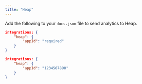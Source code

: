 ```yaml
---
title: "Heap"
---
```


Add the following to your `docs.json` file to send analytics to Heap.

<CodeGroup>

```json Analytics options in docs.json
integrations: {
    "heap": {
        "appId": "required"
    }
}
```

```json Example
integrations: {
    "heap": {
        "appId": "1234567890"
    }
}
```

</CodeGroup>
